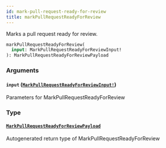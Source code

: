 ```yaml
---
id: mark-pull-request-ready-for-review
title: markPullRequestReadyForReview
---
```


Marks a pull request ready for review.

```graphql
markPullRequestReadyForReview(
  input: MarkPullRequestReadyForReviewInput!
): MarkPullRequestReadyForReviewPayload

```

### Arguments

#### `input` ([`MarkPullRequestReadyForReviewInput!`](/docs/api/inputs/mark-pull-request-ready-for-review-input))

Parameters for MarkPullRequestReadyForReview

### Type

#### [`MarkPullRequestReadyForReviewPayload`](/docs/api/objects/mark-pull-request-ready-for-review-payload)

Autogenerated return type of MarkPullRequestReadyForReview
